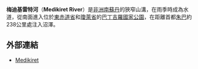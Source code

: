 '''梅迪基雷特河'''（'''Medikiret River'''）是[[非洲|非洲]][[南蘇丹|南蘇丹]]的狹窄山溝，在雨季時成為水道，從南面進入位於[[東赤道省|東赤道省]]和[[瓊萊省|瓊萊省]]的[[巴丁吉羅國家公園|巴丁吉羅國家公園]]，在距離首都[[朱巴|朱巴]]約238公里處注入沼澤。

{{coord|5|12|N|32|44|E|display=title|region:SD-04_type:river}}

==外部連結==
*[http://travelingluck.com/Africa/Sudan/%28SU28%29/_370250_Medikiret.html#local_map Medikiret] {{Wayback|url=http://travelingluck.com/Africa/Sudan/%28SU28%29/_370250_Medikiret.html#local_map |date=20121009070152 }}
{{DEFAULTSORT:Medikiret}}
{{南蘇丹河流}}
{{SouthSudan-stub}}